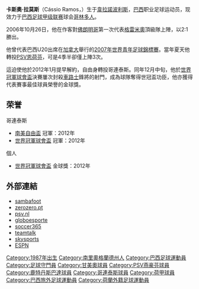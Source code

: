 {{Football player infobox 
| playername = 卡斯奧·拉莫斯
| image = Cássio.jpg
| fullname = Cássio Ramos
| height = {{height|m=1.96}}
| dateofbirth = {{birth date and age|1987|6|6}} 
| cityofbirth = [[韋拉諾波利斯|韋拉諾波利斯]] 
| countryofbirth = [[巴西|巴西]] 
| currentclub  = [[哥林多人保利斯塔體育會|哥林多人]] 
| clubnumber = 12
| position = [[守門員|守門員]]
| youthyears = 2004-2005
| youthclubs = [[格雷米奧|格雷米奧]] 
| years = 2006 <br> 2007-12 <br>2009 <br> 2012-
| clubs = [[格雷米奧|格雷米奧]] <br> [[PSV恩荷芬|PSV恩荷芬]] <br>→[[鹿特丹斯巴達|鹿特丹斯巴達]](租借)<br> [[哥林多人保利斯塔體育會|哥林多人]] 
| caps(goals) = 1{{0}}(0)<BR>4{{0}}(0)<BR>14{{0}}(0)<BR>220{{0}}(0)
| nationalyears = 2006-07 <br> 2006-
| nationalteam = [[巴西國家足球隊|巴西U20]] <br> [[巴西國家足球隊|巴西]]
| nationalcaps(goals) = 11(0) <br> 1 (0)
}}
'''卡斯奧·拉莫斯'''（Cássio Ramos，{{bd|1987年|6月6日|catidx=Cássio Ramos}}）生于[[韋拉諾波利斯|韋拉諾波利斯]]，[[巴西|巴西]]职业足球运动员，现效力于[[巴西足球甲级联赛|巴西足球甲级联赛]]球会[[哥林多人保利斯塔體育會|哥林多人]]。

2006年10月26日，他在作客對[[佛朗明哥體育俱樂部|佛朗明哥]]第一次代表[[格雷米奧|格雷米奧]]頂級隊上陣，以2:1勝出。

他曾代表巴西U20出席在[[加拿大|加拿大]]舉行的[[2007年世界青年足球錦標賽|2007年世界青年足球錦標賽]]。當年夏天他轉投[[PSV恩荷芬|PSV恩荷芬]]，可是4季半卻僅上陣3次。

這迫使他於2012年1月提早解約，自由身轉投哥連泰斯。同年12月中旬，他於[[世界冠軍球會盃|世界冠軍球會盃]]決賽屢次封殺[[車路士|車路士]]鋒將的射門，成為球隊奪得世冠盃功臣，他亦獲得代表賽事最佳球員榮譽的金球獎。

== 荣誉 ==
;哥連泰斯
* [[南美自由盃|南美自由盃]] 冠軍：2012年
* [[世界冠軍球會盃|世界冠軍球會盃]] 冠軍：2012年

;個人
* [[世界冠軍球會盃|世界冠軍球會盃]] 金球獎：2012年

==外部連結==
*[https://web.archive.org/web/20070929104717/http://www.sambafoot.co.uk/players/1602_Cassio.html sambafoot]
*[http://www.zerozero.pt/pt/jogador.php?id=31450&search=1 zerozero.pt]{{Dead link|date=2019年10月 |bot=InternetArchiveBot |fix-attempted=yes }}
*[https://web.archive.org/web/20080409201947/http://english.psv.nl/web/show/id=58980/contentid=21260 psv.nl]
*[http://globoesporte.globo.com/ESP/Noticia/0,,MUL77076-4274,00.html globoesporte] {{Wayback|url=http://globoesporte.globo.com/ESP/Noticia/0,,MUL77076-4274,00.html |date=20190728201441 }}
*[http://www.soccer365.com/EUROPEAN_NEWS/Rest_of_Europe/page_109_146477.shtml soccer365]{{dead link|date=2017年11月 |bot=InternetArchiveBot |fix-attempted=yes }}
*[https://web.archive.org/web/20090629061434/http://www.teamtalk.com/football/story/0,16368,3033_2619497,00.html teamtalk]
*[http://home.skysports.com/player.aspx?plid=76360&clid=204&cpid=9 skysports]{{dead link|date=2017年11月 |bot=InternetArchiveBot |fix-attempted=yes }}
*[https://web.archive.org/web/20090629093421/http://espndeportes.espn.go.com/news/story?id=581920&page=story ESPN]

{{2018年世界盃足球賽巴西參賽名單}}
{{2019年美洲盃足球賽巴西參賽名單}}
{{世界冠軍球會盃金球獎}}

{{DEFAULTSORT:Cassio Ramos}}
[[Category:1987年出生|Category:1987年出生]]
[[Category:南里奧格蘭德州人|Category:南里奧格蘭德州人]]
[[Category:巴西足球運動員|Category:巴西足球運動員]]
[[Category:足球守門員|Category:足球守門員]]
[[Category:甘美奧球員|Category:甘美奧球員]]
[[Category:PSV燕豪芬球員|Category:PSV燕豪芬球員]]
[[Category:鹿特丹斯巴達球員|Category:鹿特丹斯巴達球員]]
[[Category:哥連泰斯球員|Category:哥連泰斯球員]]
[[Category:荷甲球員|Category:荷甲球員]]
[[Category:巴西旅外足球運動員|Category:巴西旅外足球運動員]]
[[Category:荷蘭外籍足球運動員|Category:荷蘭外籍足球運動員]]